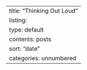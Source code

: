 ---
title: "Thinking Out Loud"
listing:
  type: default
  contents: posts
  sort: "date"
  categories: unnumbered
---